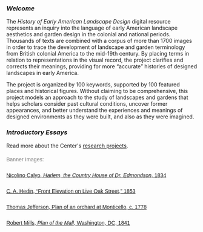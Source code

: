 {{break}}
===''Welcome''===
The ''History of Early American Landscape Design'' digital resource represents an inquiry into the language of early American landscape aesthetics and garden design in the colonial and national periods. Thousands of texts are combined with a corpus of more than 1700 images in order to trace the development of landscape and garden terminology from British colonial America to the mid-19th century. By placing terms in relation to representations in the visual record, the project clarifies and corrects their meanings, providing for more “accurate” histories of designed landscapes in early America.

The project is organized by 100 keywords, supported by 100 featured places and historical figures. Without claiming to be comprehensive, this project models an approach to the study of landscapes and gardens that helps scholars consider past cultural conditions, uncover former appearances, and better understand the experiences and meanings of designed environments as they were built, and also as they were imagined. 

{{break}}
{{Showcase main}}
{{break}}

===''Introductory Essays''===
{{:Essays}}
{{break}}
Read more about the Center's [https://www.nga.gov/research/casva/research-projects.html research projects].

<div style="font-size:14px; font-family: sans-serif; color:#777777; line-height:2em;">Banner Images:</div>

<div style="font-size:14px; font-family: sans-serif; line-height:2em;">[[:File:0464.jpg|Nicolino Calyo, ''Harlem, the Country House of Dr. Edmondson'', 1834]]<br>

<div style="font-size:14px; font-family: sans-serif;">[[:File:1213.jpg|C. A. Hedin, “Front Elevation on Live Oak Street,” 1853]]<br></div>

<div style="font-size:14px; font-family: sans-serif;">[[:File:0072.jpg|Thomas Jefferson, Plan of an orchard at Monticello, c. 1778]]<br></div>

<div style="font-size:14px; font-family: sans-serif;">[[:File:0033.jpg|Robert Mills, ''Plan of the Mall'', Washington, DC, 1841]]</div>
